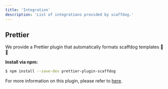```yaml
---
title: 'Integration'
description: 'List of integrations provided by scaffdog.'
---
```


## Prettier

We provide a Prettier plugin that automatically formats scaffdog templates :dog: :nail_care:

**Install via npm:**

```bash
$ npm install --save-dev prettier-plugin-scaffdog
```

For more information on this plugin, please refer to [here](https://github.com/scaffdog/scaffdog/tree/canary/packages/prettier-plugin-scaffdog#readme).
